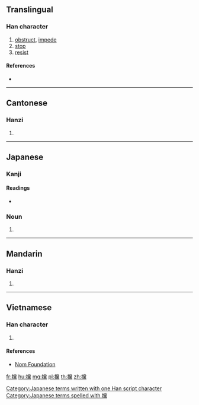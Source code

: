 ==Translingual==

===Han character===
{{Han char|rn=64|rad=手|as=20|sn=23|four=59031|canj=QFBF|ids=⿰扌黨}}

# [[obstruct]], [[impede]]
# [[stop]]
# [[resist]]

====References====
* {{Han ref|kx=0464.270|dkj=13040|dj=0813.230|hdz=31991.090|uh=6529|ud=25897|bh=F7DC|bd=63452}}

----

==Cantonese==

===Hanzi===
{{yue-hanzi|jyut=[[dong2]], [[dong3]]|y=dong2, dong3}}

# {{defn|lang=yue|sort=手20}}

----

==Japanese==

===Kanji===
{{ja-kanji|grade=|rs=手20}}

====Readings====
* {{ja-readings|on=[[とう]] (tō), [[こう]] (kō), [[おう]] (ō)|kun=[[とも]] (tomo), [[たたく]] (tataku)}}

===Noun===
{{ja-noun|k|hira=たも|rom=tamo}}

# {{abbreviation of|攩網|lang=ja}}

[[Category:Japanese terms written with one Han script character]]
[[Category:Japanese terms spelled with 攩]]

----

==Mandarin==

===Hanzi===
{{cmn-hanzi|pin=[[dǎng]] ([[dang3]])|wg=tang<sup>3</sup>}}

# {{defn|lang=cmn|sort=手20}}

----

==Vietnamese==

===Han character===
{{vi-readings|rs=手20|hanviet=đáng}}

# {{defn|lang=vi|sort=手20}}

====References====
* [http://nomfoundation.org/common/nom_details.php?codepoint=6529 Nom Foundation]

[[fr:攩]]
[[hu:攩]]
[[mg:攩]]
[[pl:攩]]
[[th:攩]]
[[zh:攩]]